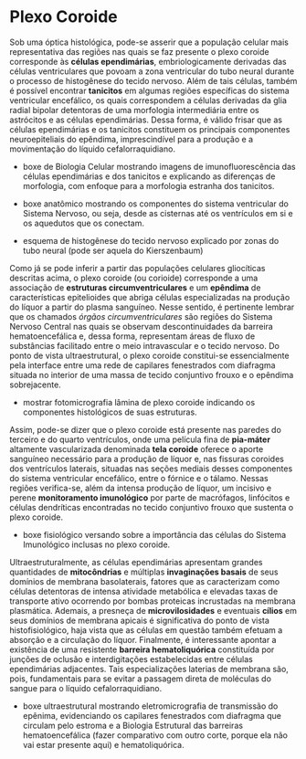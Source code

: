 # Plexo Coroide

Sob uma óptica histológica, pode-se asserir que a população celular mais representativa das regiões nas quais se faz presente o plexo coroide corresponde às **células ependimárias**, embriologicamente derivadas das células ventriculares que povoam a zona ventricular do tubo neural durante o processo de histogênese do tecido nervoso. Além de tais células, também é possível encontrar **tanicitos** em algumas regiões específicas do sistema ventricular encefálico, os quais correspondem a células derivadas da glia radial bipolar detentoras de uma morfologia intermediária entre os astrócitos e as células ependimárias. Dessa forma, é válido frisar que as células ependimárias e os tanicitos constituem os principais componentes neuroepiteliais do epêndima, imprescindível para a produção e a movimentação do líquido cefalorraquidiano.

- boxe de Biologia Celular mostrando imagens de imunofluorescência das células ependimárias e dos tanicitos e explicando as diferenças de morfologia, com enfoque para a morfologia estranha dos tanicitos.

- boxe anatômico mostrando os componentes do sistema ventricular do Sistema Nervoso, ou seja, desde as cisternas até os ventrículos em si e os aquedutos que os conectam.

- esquema de histogênese do tecido nervoso explicado por zonas do tubo neural (pode ser aquela do Kierszenbaum)

Como já se pode inferir a partir das populações celulares gliocíticas descritas acima, o plexo coroide (ou corioide) corresponde a uma associação de **estruturas circumventriculares** e um **epêndima** de características epitelioides que abriga células especializadas na produção do líquor a partir do plasma sanguíneo. Nesse sentido, é pertinente lembrar que os chamados _órgãos circumventriculares_ são regiões do Sistema Nervoso Central nas quais se observam descontinuidades da barreira hematoencefálica e, dessa forma, representam áreas de fluxo de substâncias facilitado entre o meio intravascular e o tecido nervoso. Do ponto de vista ultraestrutural, o plexo coroide constitui-se essencialmente pela interface entre uma rede de capilares fenestrados com diafragma situada no interior de uma massa de tecido conjuntivo frouxo e o epêndima sobrejacente.

- mostrar fotomicrografia lâmina de plexo coroide indicando os componentes histológicos de suas estruturas.

Assim, pode-se dizer que o plexo coroide está presente nas paredes do terceiro e do quarto ventrículos, onde uma película fina de **pia-máter** altamente vascularizada denominada **tela coroide** oferece o aporte sanguíneo necessário para a produção de líquor e, nas fissuras coroides dos ventrículos laterais, situadas nas seções mediais desses componentes do sistema ventricular encefálico, entre o fórnice e o tálamo. Nessas regiões verifica-se, além da intensa produção de líquor, um incisivo e perene **monitoramento imunológico** por parte de macrófagos, linfócitos e células dendríticas encontradas no tecido conjuntivo frouxo que sustenta o plexo coroide.

- boxe fisiológico versando sobre a importância das células do Sistema Imunológico inclusas no plexo coroide.

Ultraestruturalmente, as células ependimárias apresentam grandes quantidades de **mitocôndrias** e múltiplas **invaginações basais** de seus domínios de membrana basolaterais, fatores que as caracterizam como células detentoras de intensa atividade metabólica e elevadas taxas de transporte ativo ocorrendo por bombas proteicas incrustadas na membrana plasmática. Ademais, a presneça de **microvilosidades** e eventuais **cílios** em seus domínios de membrana apicais é significativa do ponto de vista histofisiológico, haja vista que as células em questão também efetuam a absorção e a circulação do líquor. Finalmente, é interessante apontar a existência de uma resistente **barreira hematoliquórica** constituída por junções de oclusão e interdigitações estabelecidas entre células ependimárias adjacentes. Tais especializações laterias de membrana são, pois, fundamentais para se evitar a passagem direta de moléculas do sangue para o líquido cefalorraquidiano.

- boxe ultraestrutural mostrando eletromicrografia de transmissão do epênima, evidenciando os capilares fenestrados com diafragma que circulam pelo estroma e a Biologia Estrutural das barreiras hematoencefálica (fazer comparativo com outro corte, porque ela não vai estar presente aqui) e hematoliquórica.
